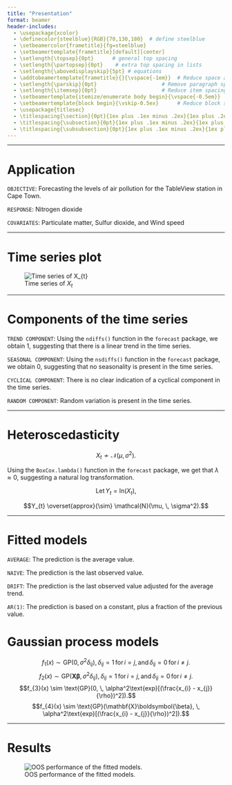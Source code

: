 ```yaml
---
title: "Presentation"
format: beamer
header-includes:
  - \usepackage{xcolor}
  - \definecolor{steelblue}{RGB}{70,130,180}  # define steelblue
  - \setbeamercolor{frametitle}{fg=steelblue}
  - \setbeamertemplate{frametitle}[default][center]
  - \setlength{\topsep}{0pt}      # general top spacing
  - \setlength{\partopsep}{0pt}    # extra top spacing in lists
  - \setlength{\abovedisplayskip}{5pt} # equations
  - \addtobeamertemplate{frametitle}{}{\vspace{-1em}}  # Reduce space after frame title
  - \setlength{\parskip}{0pt}                     # Remove paragraph spacing
  - \setlength{\itemsep}{0pt}                     # Reduce item spacing in lists
  - \setbeamertemplate{itemize/enumerate body begin}{\vspace{-0.5em}}  # Lists closer to headings
  - \setbeamertemplate{block begin}{\vskip-0.5ex}      # Reduce block spacing
  - \usepackage{titlesec}
  - \titlespacing{\section}{0pt}{1ex plus .1ex minus .2ex}{1ex plus .2ex}
  - \titlespacing{\subsection}{0pt}{1ex plus .1ex minus .2ex}{1ex plus .2ex}
  - \titlespacing{\subsubsection}{0pt}{1ex plus .1ex minus .2ex}{1ex plus .2ex}
---
```


---

# Application

`OBJECTIVE`: Forecasting the levels of air pollution for the TableView station in Cape Town.

`RESPONSE`: Nitrogen dioxide

`COVARIATES`: Particulate matter, Sulfur dioxide, and Wind speed

---

# Time series plot

![Time series of $X_{t}$](time-series.png)

---

# Components of the time series

`TREND COMPONENT`: Using the `ndiffs()` function in the `forecast` package,
we obtain $1$, suggesting that there is a linear trend in the time series.

`SEASONAL COMPONENT`: Using the `nsdiffs()` function in the `forecast` package,
we obtain $0$, suggesting that no seasonality is present in the time series.

`CYCLICAL COMPONENT`: There is no clear indication of a cyclical component in the time series.

`RANDOM COMPONENT`: Random variation is present in the time series.

---

# Heteroscedasticity

$$X_{t} \not\sim \mathcal{N}(\mu, \, \sigma^2).$$

Using the `BoxCox.lambda()` function in the `forecast` package,
we get that $\lambda \approx 0$, suggesting a natural log transformation.

$$\text{Let} \, Y_{t} = \text{ln}(X_{t}),$$

$$Y_{t} \overset{approx}{\sim} \mathcal{N}(\mu, \, \sigma^2).$$

---

# Fitted models

`AVERAGE`: The prediction is the average value.

`NAIVE`: The prediction is the last observed value.

`DRIFT`: The prediction is the last observed value adjusted for the average trend.

`AR(1)`: The prediction is based on a constant, plus a fraction of the previous value.

# Gaussian process models

$$f_{1}(x) \sim \text{GP}(0, \, \sigma^2\delta_{ij}), \, \delta_{ij} = 1 \, \text{for} \, i=j, \, \text{and} \, \delta_{ij} = 0 \, \text{for} \, i \neq j.$$
$$f_{2}(x) \sim \text{GP}(\mathbf{X}\boldsymbol{\beta}, \, \sigma^2\delta_{ij}), \, \delta_{ij} = 1 \, \text{for} \, i=j, \, \text{and} \, \delta_{ij} = 0 \, \text{for} \, i \neq j.$$
$$f_{3}(x) \sim \text{GP}(0, \, \alpha^2\text{exp}[(\frac{x_{i} - x_{j}}{\rho})^2]).$$
$$f_{4}(x) \sim \text{GP}(\mathbf{X}\boldsymbol{\beta}, \, \alpha^2\text{exp}[(\frac{x_{i} - x_{j}}{\rho})^2]).$$

---

# Results

![OOS performance of the fitted models.](results.png)


